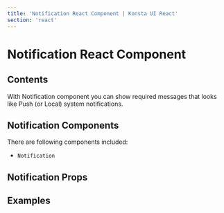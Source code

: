 ```yaml
---
title: 'Notification React Component | Konsta UI React'
section: 'react'
---
```



# Notification React Component

## Contents

With Notification component you can show required messages that looks like Push (or Local) system notifications.

## Notification Components

There are following components included:

- `Notification`

## Notification Props

<NotificationProps />

## Examples

<NotificationExample />
